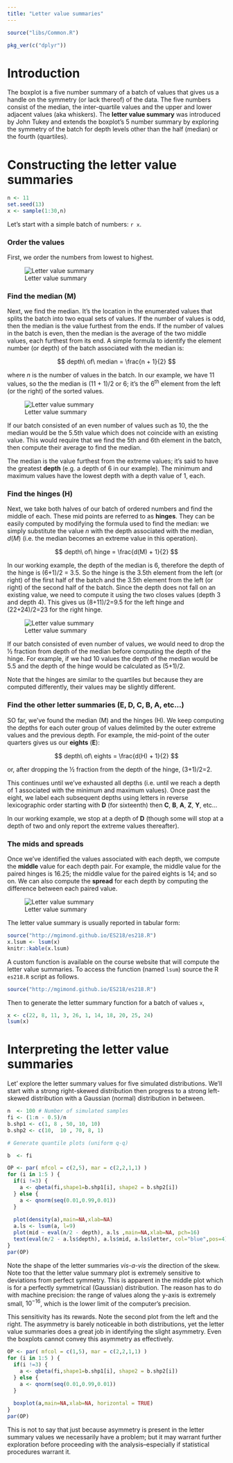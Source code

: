 ---
title: "Letter value summaries"
---
```{r echo=FALSE}
source("libs/Common.R")
```


```{r echo = FALSE}
pkg_ver(c("dplyr"))
```


# Introduction

The boxplot is a five number summary of a batch of values that gives us a handle on the symmetry (or lack thereof) of the data. The five numbers consist of the median, the inter-quartile values and the upper and lower adjacent values (aka whiskers). The **letter value summary** was introduced by John Tukey and extends  the boxplot's 5 number summary by exploring the symmetry of the batch for depth levels other than the half (median) or the fourth (quartiles).

# Constructing the letter value summaries

```{r echo=FALSE}
n <- 11
set.seed(13)
x <- sample(1:30,n)
```

Let's start with a simple batch of numbers: `r x`. 

### Order the values

First, we order the numbers from lowest to highest.

![Letter value summary](./img/letter_value_summary_a.png)

### Find the median (M)

Next, we find the median. It's the location in the enumerated values that splits the batch into two equal sets of values. If the number of values is odd, then the median is the value furthest from the ends. If the number of values in the batch is even, then the median is the average of the two middle values, each furthest from its end. A simple formula to identify the element number (or depth) of the batch associated with the median is:

$$
depth\ of\ median = \frac{n + 1}{2}
$$

where $n$ is the number of values in the batch. In our example, we have 11 values, so the the median is (11 + 1)/2 or 6; it's the 6^th^ element from the left (or the right) of the sorted values. 

![Letter value summary](./img/letter_value_summary_median.png)

If our batch consisted of an even number of values such as 10, the the median would be the 5.5th value which does not coincide with an existing value. This would require that we find the 5th and 6th element in the batch, then compute their average to find the median.

The median is the value furthest from the extreme values; it's said to have the greatest **depth** (e.g. a depth of 6 in our example). The minimum and maximum values have the lowest depth with a depth value of 1, each. 



### Find the hinges (H)

Next, we take both halves of our batch of ordered numbers and find the middle of each. These mid points are referred to as **hinges**. They can be easily computed by modifying the formula used to find the median: we simply substitute the value $n$ with the depth associated with the median, $d(M)$ (i.e. the median becomes an extreme value in this operation).

$$
depth\ of\ hinge = \frac{d(M) + 1}{2}
$$

In our working example, the depth of the median is 6, therefore the depth of the hinge is (6+1)/2 = 3.5. So the hinge is the 3.5th element from the left (or right) of the first half of the batch and the 3.5th element from the left (or right) of the second half of the batch. Since the depth does not fall on an existing value, we need to compute it using the two closes values (depth 3 and depth 4). This gives us (8+11)/2=9.5 for the left hinge and (22+24)/2=23 for the right hinge.

![Letter value summary](./img/letter_value_summary_hinge.png)

If our batch consisted of even number of values, we would need to drop the ½ fraction from depth of the median before computing the depth of the hinge. For example, if we had 10 values the depth of the median would be 5.5 and the depth of the hinge would be calculated as (5+1)/2.

Note that the hinges are similar to the quartiles but because they are computed differently, their values may be slightly different.

### Find the other letter summaries (E, D, C, B, A, etc...)

SO far, we've found the median (M)  and the hinges (H). We keep computing the depths for each outer group of values delimited by the outer extreme values and the previous depth. For example, the mid-point of the outer quarters gives us our **eights** (**E**):

$$
depth\ of\ eights = \frac{d(H) + 1}{2}
$$

or, after dropping the ½ fraction from the depth of the hinge, (3+1)/2=2.

This continues until we've exhausted all depths (i.e. until we reach a depth of 1 associated with the minimum and maximum values). 
Once past the eight, we label each subsequent depths using   letters in reverse lexicographic order starting with **D** (for sixteenth) then **C**, **B**, **A**, **Z**, **Y**, etc... 

In our working example, we stop at a depth of **D** (though some will stop at a depth of two and only report the extreme values thereafter).

### The mids and spreads

Once we've identified the values associated with each depth, we compute the **middle** value for each depth pair. For example, the middle value for the paired hinges is 16.25; the middle value for the paired eights is 14; and so on. We can also compute the **spread** for each depth by computing the difference between each paired value.

![Letter value summary](./img/letter_value_summary_b.png)

The letter value summary is usually reported in tabular form:

```{r echo=FALSE}
source("http://mgimond.github.io/ES218/es218.R")
x.lsum <- lsum(x)
knitr::kable(x.lsum)
```

A custom function is available on the course website that will compute the letter value summaries. To access the function (named `lsum`) source the R `es218.R` script as follows.

```{r}
source("http://mgimond.github.io/ES218/es218.R")
```

Then to generate the letter summary function for a batch of values `x`,

```{r}
x <- c(22, 8, 11, 3, 26, 1, 14, 18, 20, 25, 24)
lsum(x)
```

# Interpreting the letter value summaries

Let' explore the letter summary values for five simulated distributions. We'll start with a strong right-skewed distribution then progress to a strong left-skewed distribution with a  Gaussian (normal) distribution in between.

```{r, fig.width=8, fig.height=3, echo=FALSE}
n  <- 100 # Number of simulated samples
fi <- (1:n - 0.5)/n
b.shp1 <- c(1, 8 , 50, 10, 10)
b.shp2 <- c(10,  10 , 70, 8, 1)

# Generate quantile plots (uniform q-q)

b  <- fi

OP <- par( mfcol = c(2,5), mar = c(2,2,1,1) )
for (i in 1:5 ) {
  if(i !=3) {
    a <- qbeta(fi,shape1=b.shp1[i], shape2 = b.shp2[i])
  } else {
    a <- qnorm(seq(0.01,0.99,0.01))
  }
  
  plot(density(a),main=NA,xlab=NA)
  a.ls <- lsum(a, l=9)
  plot(mid ~ eval(n/2 - depth), a.ls ,main=NA,xlab=NA, pch=16)
  text(eval(n/2 - a.ls$depth), a.ls$mid, a.ls$letter, col="blue",pos=4)
}
par(OP)
```

Note the shape of the letter summaries *vis-a-vis* the direction of the skew. Note too that the letter value summary plot is extremely sensitive to deviations from perfect symmetry. This is apparent in the middle plot which is for a perfectly symmetrical (Gaussian) distribution. The reason has to do with machine precision: the range of values along the y-axis is extremely small, $10^{-16}$, which is the lower limit of the computer's precision. 

This sensitivity has its rewards. Note the second plot from the left and the right. The asymmetry is barely noticeable in both distributions, yet the letter value summaries does a great job in identifying the slight asymmetry. Even the boxplots cannot convey this asymmetry as effectively.

```{r, fig.width=8, fig.height=1, echo=FALSE}
OP <- par( mfcol = c(1,5), mar = c(2,2,1,1) )
for (i in 1:5 ) {
  if(i !=3) {
    a <- qbeta(fi,shape1=b.shp1[i], shape2 = b.shp2[i])
  } else {
    a <- qnorm(seq(0.01,0.99,0.01))
  }
  
  boxplot(a,main=NA,xlab=NA, horizontal = TRUE)
}
par(OP)
```

This is not to say that just because asymmetry is present in the letter summary values we necessarily have a problem; but it may warrant further exploration before proceeding with the analysis--especially if statistical procedures warrant it.